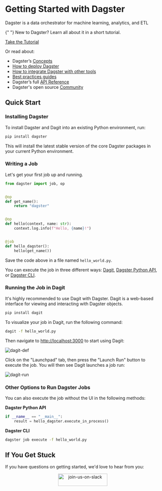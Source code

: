# Getting Started with Dagster

<p className="text-2xl mt-0 text-gray-500 tracking-tight font-light">
  Dagster is a data orchestrator for machine learning, analytics, and ETL
</p>

<div className="md:col-span-3 flex flex-wrap md:flex-nowrap items-center bg-gable-green rounded-2xl py-6 md:py-2 px-6 md:pr-5 space-y-4 md:space-y-0 md:space-x-8">
  <p className="flex-auto text-gray-100 text-lg">
    {" "}
    New to Dagster? Learn all about it in a short tutorial.
  </p>
  <a
    href="/tutorial"
    className="flex-none border border-1 bg-gable-green hover:no-underline border-gray-100 hover:bg-white hover:text-gable-green shadow-none transition-colors duration-200 text-white font-semibold rounded-full py-3 px-4 no-underline"
  >
    Take the Tutorial
  </a>
</div>

Or read about:

- Dagster’s [Concepts](/concepts)
- [How to deploy Dagster](/deployment)
- [How to integrate Dagster with other tools](/integrations)
- [Best practices guides](/guides)
- Dagster’s full [API Reference](/\_apidocs)
- Dagster's open source [Community](/community)

## Quick Start

### Installing Dagster

To install Dagster and Dagit into an existing Python environment, run:

```bash
pip install dagster
```

This will install the latest stable version of the core Dagster packages in your current Python environment.

### Writing a Job

Let's get your first job up and running.

```python file=/getting_started/hello_world.py startafter=start_pipeline_marker endbefore=end_pipeline_marker
from dagster import job, op


@op
def get_name():
    return "dagster"


@op
def hello(context, name: str):
    context.log.info(f"Hello, {name}!")


@job
def hello_dagster():
    hello(get_name())
```

Save the code above in a file named `hello_world.py`.

You can execute the job in three different ways: [Dagit](/concepts/dagit/dagit), [Dagster Python API](/concepts/ops-jobs-graphs/job-execution#python-apis), or [Dagster CLI](/\_apidocs/cli#dagster-pipeline-execute).

### Running the Job in Dagit

It's highly recommended to use Dagit with Dagster. Dagit is a web-based interface for viewing and interacting with Dagster objects.

```bash
pip install dagit
```

To visualize your job in Dagit, run the following command:

```bash
dagit -f hello_world.py
```

Then navigate to <http://localhost:3000> to start using Dagit:

<Image
alt="dagit-def"
src="/images/getting-started/dagit-def.png"
width={4032}
height={2454}
/>

Click on the "Launchpad" tab, then press the "Launch Run" button to execute the job. You will then see Dagit launches a job run:

<Image
alt="dagit-run"
src="/images/getting-started/dagit-run.png"
width={4032}
height={2454}
/>

### Other Options to Run Dagster Jobs

You can also execute the job without the UI in the following methods:

**Dagster Python API**

```python file=/getting_started/hello_world.py startafter=start_execute_marker endbefore=end_execute_marker
if __name__ == "__main__":
    result = hello_dagster.execute_in_process()
```

**Dagster CLI**

```bash
dagster job execute -f hello_world.py
```

## If You Get Stuck

If you have questions on getting started, we'd love to hear from you:

<p align="center">
  <a href="https://dagster-slackin.herokuapp.com/" target="_blank">
    <Image
      alt="join-us-on-slack"
      src="/assets/join-us-on-slack.png"
      width="160"
      height="40"
    />
  </a>
</p>
